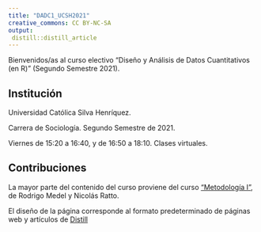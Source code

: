 ```yaml
---
title: "DADC1_UCSH2021"
creative_commons: CC BY-NC-SA
output: 
 distill::distill_article
---
```


Bienvenidos/as al curso electivo “Diseño y Análisis de Datos Cuantitativos (en R)” (Segundo Semestre 2021).

## Institución {.appendix}

Universidad Católica Silva Henríquez.

Carrera de Sociología. Segundo Semestre de 2021.

Viernes de 15:20 a 16:40, y de 16:50 a 18:10. Clases virtuales.

## Contribuciones {.appendix}

La mayor parte del contenido del curso proviene del curso ["Metodología I"](https://metodologia1uch.netlify.app/), de Rodrigo Medel y Nicolás Ratto.

El diseño de la página corresponde al formato predeterminado de páginas web y artículos de [Distill](https://rstudio.github.io/distill/)
